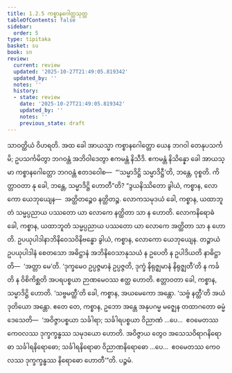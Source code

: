 ```yaml
---
title: 1.2.5 ကစ္စာနဂေါတ္တသုတ္တ
tableOfContents: false
sidebar:
  order: 5
type: tipitaka
basket: su
book: sn
review:
  current: review
  updated: '2025-10-27T21:49:05.819342'
  updated_by: ''
  notes: ''
  history:
  - state: review
    date: '2025-10-27T21:49:05.819342'
    updated_by: ''
    notes: ''
    previous_state: draft
---
```



<ReviewStatus review={frontmatter.review} showDetails={true} />

<HypothesisAnnotation frontmatter={frontmatter} />

<DynamicBreadcrumb />

<Division number="15" book="sn" e="ch" v="18" p="281">

<Paragraph number="88" book="sn">
သာဝတ္ထိယံ ဝိဟရတိ. အထ ခေါ အာယသ္မာ ကစ္စာနဂေါတ္တော ယေန ဘဂဝါ တေနုပသင်္ကမိ; ဥပသင်္ကမိတွာ ဘဂဝန္တံ အဘိဝါဒေတွာ ဧကမန္တံ နိသီဒိ. ဧကမန္တံ နိသိန္နော ခေါ အာယသ္မာ ကစ္စာနဂေါတ္တော ဘဂဝန္တံ ဧတဒဝေါစ—  “‘သမ္မာဒိဋ္ဌိ သမ္မာဒိဋ္ဌီ’တိ, ဘန္တေ, ဝုစ္စတိ. ကိတ္တာဝတာ နု ခေါ, ဘန္တေ, သမ္မာဒိဋ္ဌိ ဟောတီ”တိ?
</Paragraph>

<Paragraph number="89" book="sn">
“ဒွယနိဿိတော ခွါယံ, ကစ္စာန, လောကော ယေဘုယျေန—  အတ္ထိတဉ္စေဝ နတ္ထိတဉ္စ. လောကသမုဒယံ ခေါ, ကစ္စာန, ယထာဘူတံ သမ္မပ္ပညာယ ပဿတော ယာ လောကေ နတ္ထိတာ သာ န ဟောတိ. လောကနိရောဓံ ခေါ, ကစ္စာန, ယထာဘူတံ သမ္မပ္ပညာယ ပဿတော ယာ လောကေ အတ္ထိတာ သာ န ဟောတိ. ဥပယုပါဒါနာဘိနိဝေသဝိနိဗန္ဓော ခွါယံ, ကစ္စာန, လောကော ယေဘုယျေန. တဉ္စာယံ ဥပယုပါဒါနံ စေတသော အဓိဋ္ဌာနံ အဘိနိဝေသာနုသယံ န ဥပေတိ န ဥပါဒိယတိ နာဓိဋ္ဌာတိ—  ‘အတ္တာ မေ’တိ. ‘ဒုက္ခမေဝ ဥပ္ပဇ္ဇမာနံ ဥပ္ပဇ္ဇတိ, ဒုက္ခံ နိရုဇ္ဈမာနံ နိရုဇ္ဈတီ’တိ န ကင်္ခတိ န ဝိစိကိစ္ဆတိ အပရပစ္စယာ ဉာဏမေဝဿ ဧတ္ထ ဟောတိ. ဧတ္တာဝတာ ခေါ, ကစ္စာန, သမ္မာဒိဋ္ဌိ ဟောတိ.
</Paragraph>

<Paragraph number="90" book="sn">
‘သဗ္ဗမတ္ထီ’တိ ခေါ, ကစ္စာန, အယမေကော အန္တော. ‘သဗ္ဗံ နတ္ထီ’တိ အယံ ဒုတိယော အန္တော. ဧတေ တေ, ကစ္စာန, ဥဘော အန္တေ အနုပဂမ္မ မဇ္ဈေန တထာဂတော ဓမ္မံ ဒေသေတိ—  ‘အဝိဇ္ဇာပစ္စယာ သင်္ခါရာ; သင်္ခါရပစ္စယာ ဝိညာဏံ …ပေ…  ဧဝမေတဿ ကေဝလဿ ဒုက္ခက္ခန္ဓဿ သမုဒယော ဟောတိ. အဝိဇ္ဇာယ တွေဝ အသေသဝိရာဂနိရောဓာ သင်္ခါရနိရောဓော; သင်္ခါရနိရောဓာ ဝိညာဏနိရောဓော …ပေ…  ဧဝမေတဿ ကေဝလဿ ဒုက္ခက္ခန္ဓဿ နိရောဓော ဟောတီ’”တိ.

</Paragraph>
</Division>

<Paragraph number="91" type="center" book="sn">
ပဉ္စမံ.
</Paragraph>